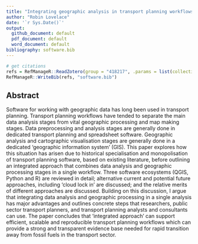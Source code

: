 ```yaml
---
title: "Integrating geographic analysis in transport planning workflows: a review of open source options"
author: "Robin Lovelace"
date: '`r Sys.Date()`'
output:
  github_document: default
  pdf_document: default
  word_document: default
bibliography: software.bib
---
```


```r
# get citations
refs = RefManageR::ReadZotero(group = "418217", .params = list(collection = "JFR868KJ", limit = 100))
RefManageR::WriteBib(refs, "software.bib")
```



## Abstract

Software for working with geographic data has long been used in transport planning.
Transport planning workflows have tended to separate the main data analysis stages from vital geographic processing and map making stages.
Data preprocessing and analysis stages are generally done in dedicated transport planning and spreadsheet software.
Geographic analysis and cartographic visualisation stages are generally done in a dedicated 'geographic information system' (GIS).
This paper explores how this situation has arisen due to historical specialisation and monopolisation of transport planning software, based on existing literature, before outlining an integrated approach that combines data analysis and geographic processing stages in a single workflow.
Three software ecosystems (QGIS, Python and R) are reviewed in detail; alternative current and potential future approaches, including 'cloud lock in' are discussed; and the relative merits of different approaches are discussed.
Building on this discussion, I argue that integrating data analysis and geographic processing in a single analysis has major advantages and outlines concrete steps that researchers, public sector transport planners, and transport planning analysts and consultants can use.
The paper concludes that 'integrated approach' can support efficient, scalable and reproducible transport planning workflows which can provide a strong and transparent evidence base needed for rapid transition away from fossil fuels in the transport sector. 
